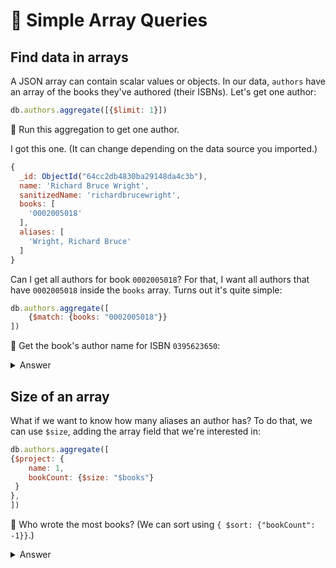 # 👐 Simple Array Queries

## Find data in arrays

A JSON array can contain scalar values or objects. In our data, `authors` have an array of the books they've authored (their ISBNs). Let's get one author:


```js
db.authors.aggregate([{$limit: 1}])
```

👐 Run this aggregation to get one author.

I got this one. (It can change depending on the data source you imported.)

```js
{
  _id: ObjectId("64cc2db4830ba29148da4c3b"),
  name: 'Richard Bruce Wright',
  sanitizedName: 'richardbrucewright',
  books: [
    '0002005018'
  ],
  aliases: [
    'Wright, Richard Bruce'
  ]
}
```

Can I get all authors for book `0002005018`? For that, I want all authors that have `0002005018` inside the `books` array. Turns out it's quite simple:

```js
db.authors.aggregate([
    {$match: {books: "0002005018"}}
])
```

👐 Get the book's author name for ISBN `0395623650`:

<details>
<summary>Answer</summary>
<div>

```js
db.authors.aggregate([{$match: {books: "0395623650"}}])

>   name: 'Juan Ramón Jiménez',
```
</div>
</details>

## Size of an array

What if we want to know how many aliases an author has? To do that, we can use `$size`, adding the array field that we're interested in:

```js
db.authors.aggregate([
{$project: {
    name: 1,
    bookCount: {$size: "$books"}
 }
},
])
```

👐 Who wrote the most books? (We can sort using `{ $sort: {"bookCount": -1}}`.)

<details>
<summary>Answer</summary>
<div>

```js
let addNumberBooks = {
    $project: {
        name: 1,
        bookCount: {$size: "$books"}
    }
}

let orderByNumberOfBooksDesc = { $sort: {"bookCount": -1}}

let getOne = {$limit: 1}

db.authors.aggregate([
    addNumberBooks,
    orderByNumberOfBooksDesc,
    getOne,
])
```
</div>
</details>
